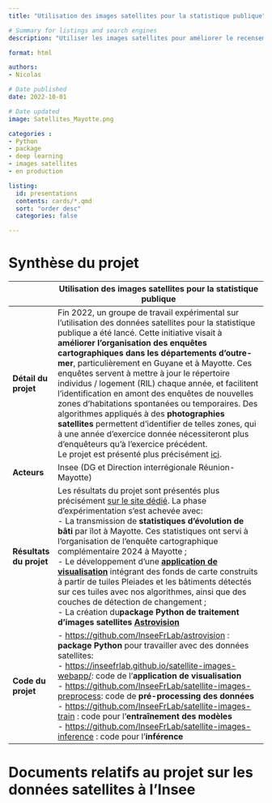 ```yaml
---
title: "Utilisation des images satellites pour la statistique publique"

# Summary for listings and search engines
description: "Utiliser les images satellites pour améliorer le recensement de la population dans les territoire ultra-marins"

format: html

authors: 
- Nicolas

# Date published
date: 2022-10-01

# Date updated
image: Satellites_Mayotte.png

categories : 
- Python
- package
- deep learning
- images satellites
- en production

listing:
  id: presentations
  contents: cards/*.qmd
  sort: "order desc"
  categories: false

---
```


# Synthèse du projet

|              | Utilisation des images satellites pour la statistique publique                           |
|--------------|------------------------------------------------------------------------------------|
| **Détail du projet**         | Fin 2022, un groupe de travail expérimental sur l'utilisation des données satellites pour la statistique publique a été lancé. Cette initiative visait à **améliorer l'organisation des enquêtes cartographiques dans les départements d'outre-mer**, particulièrement en Guyane et à Mayotte. Ces enquêtes servent à mettre à jour le répertoire individus / logement (RIL) chaque année, et facilitent l'identification en amont des enquêtes de nouvelles zones d'habitations spontanées ou temporaires. Des algorithmes appliqués à des **photographies satellites** permettent d'identifier de telles zones, qui à une année d'exercice donnée nécessiteront plus d'enquêteurs qu'à l'exercice précédent.  <br> Le projet est présenté plus précisément [ici](https://inseefrlab.github.io/satellite-images-docs/src/documentation/index.html).          |
| **Acteurs**                  | Insee (DG et Direction interrégionale Réunion-Mayotte)         |
| **Résultats du projet**      | Les résultats du projet sont présentés plus précisément [sur le site dédié](https://inseefrlab.github.io/satellite-images-docs/). La phase d'expérimentation s'est achevée avec:  <br> - La transmission de **statistiques d'évolution de bâti** par îlot à Mayotte. Ces statistiques ont servi à l'organisation de l'enquête cartographique complémentaire 2024 à Mayotte ; <br> - Le développement d'une [**application de visualisation**](https://inseefrlab.github.io/satellite-images-webapp/) intégrant des fonds de carte construits à partir de tuiles Pleiades et les bâtiments détectés sur ces tuiles avec nos algorithmes, ainsi que des couches de détection de changement ; <br> - La création du**package Python de traitement d'images satellites** [**Astrovision**](https://pypi.org/project/astrovision/)         |
| **Code du projet**           | - [https://github.com/InseeFrLab/astrovision](https://github.com/InseeFrLab/astrovision) :  **package Python** pour travailler avec des données satellites:  <br> - [https://inseefrlab.github.io/satellite-images-webapp/](https://inseefrlab.github.io/satellite-images-webapp/): code de l'**application de visualisation** <br> - [https://github.com/InseeFrLab/satellite-images-preprocess ](https://github.com/InseeFrLab/satellite-images-preprocess): code de **pré-processing des données** <br> - [https://github.com/InseeFrLab/satellite-images-train](https://github.com/InseeFrLab/satellite-images-train) : code pour l'**entraînement des modèles** <br> - [https://github.com/InseeFrLab/satellite-images-inference](https://github.com/InseeFrLab/satellite-images-inference) : code pour l'**inférence**       |


# Documents relatifs au projet sur les données satellites à l'Insee


::: {#presentations}
:::